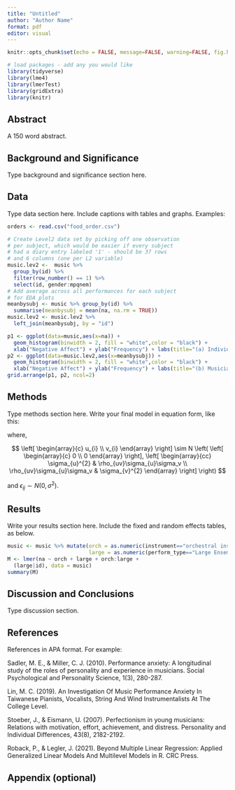 ```yaml
---
title: "Untitled"
author: "Author Name"
format: pdf
editor: visual
---
```


```r
knitr::opts_chunk$set(echo = FALSE, message=FALSE, warning=FALSE, fig.height=4, fig.width=10)
```

```r
# load packages - add any you would like
library(tidyverse)
library(lme4)
library(lmerTest)
library(gridExtra)
library(knitr)
```

## Abstract

A 150 word abstract.

\newpage

## Background and Significance

Type background and significance section here.

## Data

Type data section here. Include captions with tables and graphs. Examples:

```r
orders <- read.csv("food_order.csv")

```

```r
# Create Level2 data set by picking off one observation 
# per subject, which would be easier if every subject 
# had a diary entry labeled '1' - should be 37 rows 
# and 6 columns (one per L2 variable)
music.lev2 <-  music %>%
  group_by(id) %>%
  filter(row_number() == 1) %>%
  select(id, gender:mpqnem)
# Add average across all performances for each subject 
# for EDA plots
meanbysubj <- music %>% group_by(id) %>%
  summarise(meanbysubj = mean(na, na.rm = TRUE))
music.lev2 <- music.lev2 %>%
  left_join(meanbysubj, by = "id")

p1 <- ggplot(data=music,aes(x=na)) + 
  geom_histogram(binwidth = 2, fill = "white",color = "black") + 
  xlab("Negative Affect") + ylab("Frequency") + labs(title="(a) Individual Performances") 
p2 <- ggplot(data=music.lev2,aes(x=meanbysubj)) + 
  geom_histogram(binwidth = 2, fill = "white",color = "black") + 
  xlab("Negative Affect") + ylab("Frequency") + labs(title="(b) Musician Averages") 
grid.arrange(p1, p2, ncol=2)
```

## Methods

Type methods section here. Write your final model in equation form, like this:

```{=tex}
\begin{align*}
Y_{ij} & = [\alpha_{0}+\alpha_{1}\textrm{Orch}_{i}+\beta_{0}\textrm{LargeEns}_{ij}+\beta_{1}\textrm{Orch}_{i}\textrm{LargeEns}_{ij}] \\
    & + [u_{i}+v_{i}\textrm{LargeEns}_{ij}+\epsilon_{ij}]
\end{align*}
```
where,

$$
\left[ \begin{array}{c}
            u_{i} \\ v_{i}
          \end{array}  \right] \sim N \left( \left[
          \begin{array}{c}
            0 \\ 0
          \end{array} \right], \left[
          \begin{array}{cc}
            \sigma_{u}^{2} & \rho_{uv}\sigma_{u}\sigma_v \\
            \rho_{uv}\sigma_{u}\sigma_v & \sigma_{v}^{2}
          \end{array} \right] \right) 
$$

and $\epsilon_{ij}\sim N(0,\sigma^2)$.

## Results

Write your results section here. Include the fixed and random effects tables, as below.

```r
music <- music %>% mutate(orch = as.numeric(instrument=="orchestral instrument"),
                          large = as.numeric(perform_type=="Large Ensemble"))
M <- lmer(na ~ orch + large + orch:large +
  (large|id), data = music)
summary(M)
```

## Discussion and Conclusions

Type discussion section.

\newpage

## References

References in APA format. For example:

Sadler, M. E., & Miller, C. J. (2010). Performance anxiety: A longitudinal study of the roles of personality and experience in musicians. Social Psychological and Personality Science, 1(3), 280-287.

Lin, M. C. (2019). An Investigation Of Music Performance Anxiety In Taiwanese Pianists, Vocalists, String And Wind Instrumentalists At The College Level.

Stoeber, J., & Eismann, U. (2007). Perfectionism in young musicians: Relations with motivation, effort, achievement, and distress. Personality and Individual Differences, 43(8), 2182-2192.

Roback, P., & Legler, J. (2021). Beyond Multiple Linear Regression: Applied Generalized Linear Models And Multilevel Models in R. CRC Press.

\newpage

## Appendix (optional)
